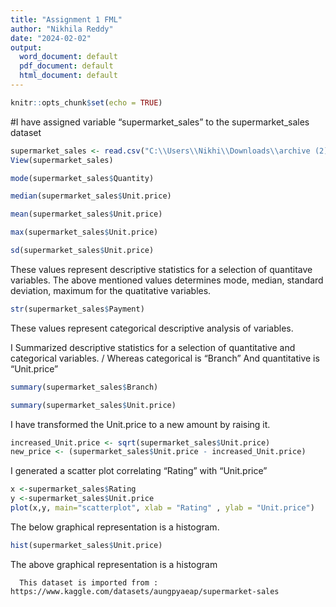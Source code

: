 ---
title: "Assignment 1 FML"
author: "Nikhila Reddy"
date: "2024-02-02"
output:
  word_document: default
  pdf_document: default
  html_document: default
---

```{r setup, include=FALSE}
knitr::opts_chunk$set(echo = TRUE)

```

 #I have assigned variable "supermarket_sales" to the supermarket_sales dataset
```{r}
supermarket_sales <- read.csv("C:\\Users\\Nikhi\\Downloads\\archive (2)\\supermarket_sales - Sheet1.csv")
View(supermarket_sales)

```

```{r}
mode(supermarket_sales$Quantity)
```
```{r}
median(supermarket_sales$Unit.price)
```
```{r}
mean(supermarket_sales$Unit.price)
```
```{r}
max(supermarket_sales$Unit.price)
```
```{r}
sd(supermarket_sales$Unit.price)
```
These values represent descriptive statistics for a selection of quantitave variables.
The above mentioned values determines mode, median, standard deviation, maximum for the quatitative variables.

```{r}
str(supermarket_sales$Payment)
```
These values represent categorical descriptive analysis of variables.



I Summarized descriptive statistics for a selection of quantitative and categorical variables. / Whereas categorical is "Branch"  And quantitative is "Unit.price"
```{r}
summary(supermarket_sales$Branch)

```
```{r}
summary(supermarket_sales$Unit.price)
```
I have transformed the Unit.price to a new amount by raising it.


```{r}
increased_Unit.price <- sqrt(supermarket_sales$Unit.price)
new_price <- (supermarket_sales$Unit.price - increased_Unit.price)

```

I generated a scatter plot correlating "Rating" with "Unit.price"
```{r}
x <-supermarket_sales$Rating
y <-supermarket_sales$Unit.price
plot(x,y, main="scatterplot", xlab = "Rating" , ylab = "Unit.price")


```


The below graphical representation is a histogram.

```{r}

hist(supermarket_sales$Unit.price)
```



 The above graphical representation is a histogram 






      This dataset is imported from : https://www.kaggle.com/datasets/aungpyaeap/supermarket-sales
